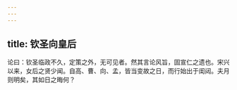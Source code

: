 ```yaml
---
---
---
```

title: 钦圣向皇后
---



论曰：钦圣临政不久，定策之外，无可见者。然其言论风旨，固宣仁之遗也。宋兴以来，女后之贤少闻。自高、曹、向、孟，皆当变故之日，而行始出于闺闼。夫月则明矣，其如日之晦何？